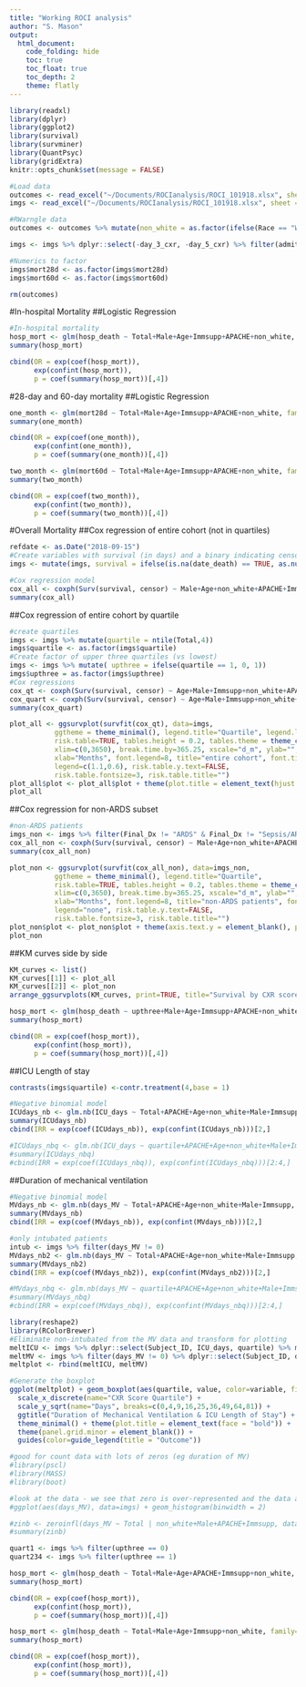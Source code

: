 ```yaml
---
title: "Working ROCI analysis"
author: "S. Mason"
output: 
  html_document:
    code_folding: hide
    toc: true
    toc_float: true
    toc_depth: 2
    theme: flatly
---
```


```r
library(readxl)
library(dplyr)
library(ggplot2)
library(survival)
library(survminer)
library(QuantPsyc)
library(gridExtra)
knitr::opts_chunk$set(message = FALSE)
```
```r
#Load data
outcomes <- read_excel("~/Documents/ROCIanalysis/ROCI_101918.xlsx", sheet = "Outcomes", range = cell_cols(1:27))
imgs <- read_excel("~/Documents/ROCIanalysis/ROCI_101918.xlsx", sheet = "Imaging", range = cell_cols(1:11))

#RWarngle data
outcomes <- outcomes %>% mutate(non_white = as.factor(ifelse(Race == "White, non-Hispanic origin", 0, 1)), hosp_death = as.factor(ifelse(DC_coded == 0 | DC_coded == 1, 1, 0)), Immsupp = as.factor(Immsupp), Male = as.factor(Male))

imgs <- imgs %>% dplyr::select(-day_3_cxr, -day_5_cxr) %>% filter(admit_cxr == 1) %>% left_join(outcomes, by = "Subject_ID") %>% filter(Final_Dx != "Control") 

#Numerics to factor
imgs$mort28d <- as.factor(imgs$mort28d)
imgs$mort60d <- as.factor(imgs$mort60d)

rm(outcomes)
```

#In-hospital Mortality
##Logistic Regression

```r
#In-hospital mortality
hosp_mort <- glm(hosp_death ~ Total+Male+Age+Immsupp+APACHE+non_white, family=binomial(link='logit'), data=imgs)
summary(hosp_mort)

cbind(OR = exp(coef(hosp_mort)),
      exp(confint(hosp_mort)),
      p = coef(summary(hosp_mort))[,4])
```

#28-day and 60-day mortality
##Logistic Regression

```r
one_month <- glm(mort28d ~ Total+Male+Age+Immsupp+APACHE+non_white, family=binomial(link='logit'), data=imgs)
summary(one_month)

cbind(OR = exp(coef(one_month)),
      exp(confint(one_month)),
      p = coef(summary(one_month))[,4])
```

```r
two_month <- glm(mort60d ~ Total+Male+Age+Immsupp+APACHE+non_white, family=binomial(link='logit'), data=imgs)
summary(two_month)

cbind(OR = exp(coef(two_month)),
      exp(confint(two_month)),
      p = coef(summary(two_month))[,4])
```

#Overall Mortality
##Cox regression of entire cohort (not in quartiles)

```r
refdate <- as.Date("2018-09-15")
#Create variables with survival (in days) and a binary indicating censored status
imgs <- mutate(imgs, survival = ifelse(is.na(date_death) == TRUE, as.numeric(difftime(refdate, ICU_admit, units='days')), as.numeric(difftime(date_death, ICU_admit, units='days')))) %>% mutate(censor = ifelse(is.na(date_death) == TRUE, 0, 1))

#Cox regression model
cox_all <- coxph(Surv(survival, censor) ~ Male+Age+non_white+APACHE+Immsupp+Total, data=imgs)
summary(cox_all)
```

##Cox regression of entire cohort by quartile
```r
#create quartiles
imgs <- imgs %>% mutate(quartile = ntile(Total,4)) 
imgs$quartile <- as.factor(imgs$quartile)
#Create factor of upper three quartiles (vs lowest)
imgs <- imgs %>% mutate( upthree = ifelse(quartile == 1, 0, 1))
imgs$upthree = as.factor(imgs$upthree)
#Cox regressions
cox_qt <- coxph(Surv(survival, censor) ~ Age+Male+Immsupp+non_white+APACHE+strata(quartile), data=imgs) #for graph
cox_quart <- coxph(Surv(survival, censor) ~ Age+Male+Immsupp+non_white+APACHE+upthree, data=imgs) #for betas
summary(cox_quart)
```

```r
plot_all <- ggsurvplot(survfit(cox_qt), data=imgs, 
           ggtheme = theme_minimal(), legend.title="Quartile", legend.labs=c("Q1","Q2","Q3","Q4"),
           risk.table=TRUE, tables.height = 0.2, tables.theme = theme_cleantable(),
           xlim=c(0,3650), break.time.by=365.25, xscale="d_m", ylab="",
           xlab="Months", font.legend=8, title="entire cohort", font.title=10,
           legend=c(1.1,0.6), risk.table.y.text=FALSE,
           risk.table.fontsize=3, risk.table.title="") 
plot_all$plot <- plot_all$plot + theme(plot.title = element_text(hjust = 0.5))
plot_all
```

##Cox regression for non-ARDS subset
```r
#non-ARDS patients
imgs_non <- imgs %>% filter(Final_Dx != "ARDS" & Final_Dx != "Sepsis/ARDS") %>% mutate(quartile = ntile(Total,4))
cox_all_non <- coxph(Surv(survival, censor) ~ Male+Age+non_white+APACHE+Immsupp+strata(quartile), data=imgs_non)
summary(cox_all_non)
```

```r
plot_non <- ggsurvplot(survfit(cox_all_non), data=imgs_non, 
           ggtheme = theme_minimal(), legend.title="Quartile", 
           risk.table=TRUE, tables.height = 0.2, tables.theme = theme_cleantable(),
           xlim=c(0,3650), break.time.by=365.25, xscale="d_m", ylab="",
           xlab="Months", font.legend=8, title="non-ARDS patients", font.title=10,
           legend="none", risk.table.y.text=FALSE, 
           risk.table.fontsize=3, risk.table.title="") 
plot_non$plot <- plot_non$plot + theme(axis.text.y = element_blank(), plot.title = element_text(hjust = 0.5))
plot_non
```

##KM curves side by side
```r
KM_curves <- list()
KM_curves[[1]] <- plot_all
KM_curves[[2]] <- plot_non
arrange_ggsurvplots(KM_curves, print=TRUE, title="Survival by CXR score quartile", ncol=2, nrow=1)
```
```r
hosp_mort <- glm(hosp_death ~ upthree+Male+Age+Immsupp+APACHE+non_white, family=binomial(link='logit'), data=imgs)
summary(hosp_mort)

cbind(OR = exp(coef(hosp_mort)),
      exp(confint(hosp_mort)),
      p = coef(summary(hosp_mort))[,4])
```

##ICU Length of stay
```r
contrasts(imgs$quartile) <-contr.treatment(4,base = 1)

#Negative binomial model
ICUdays_nb <- glm.nb(ICU_days ~ Total+APACHE+Age+non_white+Male+Immsupp, data=imgs)
summary(ICUdays_nb)
cbind(IRR = exp(coef(ICUdays_nb)), exp(confint(ICUdays_nb)))[2,]

#ICUdays_nbq <- glm.nb(ICU_days ~ quartile+APACHE+Age+non_white+Male+Immsupp, data=imgs)
#summary(ICUdays_nbq)
#cbind(IRR = exp(coef(ICUdays_nbq)), exp(confint(ICUdays_nbq)))[2:4,]
```

##Duration of mechanical ventilation
```r

#Negative binomial model
MVdays_nb <- glm.nb(days_MV ~ Total+APACHE+Age+non_white+Male+Immsupp, data=imgs)
summary(MVdays_nb)
cbind(IRR = exp(coef(MVdays_nb)), exp(confint(MVdays_nb)))[2,]

#only intubated patients
intub <- imgs %>% filter(days_MV != 0)
MVdays_nb2 <- glm.nb(days_MV ~ Total+APACHE+Age+non_white+Male+Immsupp, data=intub)
summary(MVdays_nb2)
cbind(IRR = exp(coef(MVdays_nb2)), exp(confint(MVdays_nb2)))[2,]

#MVdays_nbq <- glm.nb(days_MV ~ quartile+APACHE+Age+non_white+Male+Immsupp, data=imgs)
#summary(MVdays_nbq)
#cbind(IRR = exp(coef(MVdays_nbq)), exp(confint(MVdays_nbq)))[2:4,]
```

```r
library(reshape2)
library(RColorBrewer)
#Eliminate non-intubated from the MV data and transform for plotting
meltICU <- imgs %>% dplyr::select(Subject_ID, ICU_days, quartile) %>% melt(id.vars="quartile", measure.vars="ICU_days")
meltMV <- imgs %>% filter(days_MV != 0) %>% dplyr::select(Subject_ID, days_MV, quartile) %>% melt(id.vars="quartile", measure.vars="days_MV")
meltplot <- rbind(meltICU, meltMV)

#Generate the boxplot
ggplot(meltplot) + geom_boxplot(aes(quartile, value, color=variable, fill=quartile, line=quartile)) +   
  scale_x_discrete(name="CXR Score Quartile") + 
  scale_y_sqrt(name="Days", breaks=c(0,4,9,16,25,36,49,64,81)) +
  ggtitle("Duration of Mechanical Ventilation & ICU Length of Stay") +
  theme_minimal() + theme(plot.title = element_text(face = "bold")) +
  theme(panel.grid.minor = element_blank()) + 
  guides(color=guide_legend(title = "Outcome"))

```


```r
#good for count data with lots of zeros (eg duration of MV)
#library(pscl)
#library(MASS)
#library(boot)

#look at the data - we see that zero is over-represented and the data are highly non-normal (bad for OLS) with a wide dispersion (bad for zero-inflated Poisson).
#ggplot(aes(days_MV), data=imgs) + geom_histogram(binwidth = 2)

#zinb <- zeroinfl(days_MV ~ Total | non_white+Male+APACHE+Immsupp, data=imgs, dist="negbin", EM=TRUE)
#summary(zinb)
```


```r
quart1 <- imgs %>% filter(upthree == 0)
quart234 <- imgs %>% filter(upthree == 1)

hosp_mort <- glm(hosp_death ~ Total+Male+Age+APACHE+Immsupp+non_white, family=binomial(link='logit'), data=quart1)
summary(hosp_mort)

cbind(OR = exp(coef(hosp_mort)),
      exp(confint(hosp_mort)),
      p = coef(summary(hosp_mort))[,4])

hosp_mort <- glm(hosp_death ~ Total+Male+Age+Immsupp+non_white, family=binomial(link='logit'), data=quart234)
summary(hosp_mort)

cbind(OR = exp(coef(hosp_mort)),
      exp(confint(hosp_mort)),
      p = coef(summary(hosp_mort))[,4])
```




